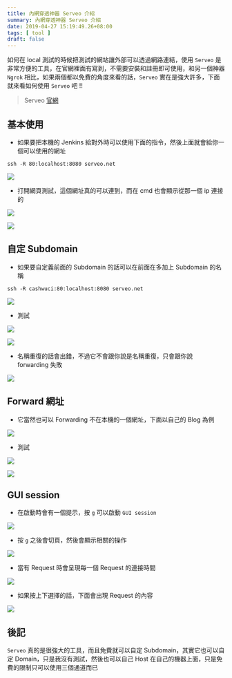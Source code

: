 ```yaml
---
title: 內網穿透神器 Serveo 介紹 
summary: 內網穿透神器 Serveo 介紹
date: 2019-04-27 15:19:49.26+08:00
tags: [ tool ]
draft: false
---
```


如何在 local 測試的時候把測試的網站讓外部可以透過網路連結，使用 `Serveo` 是非常方便的工具，在官網裡面有寫到，不需要安裝和註冊即可使用，和另一個神器 `Ngrok` 相比，如果兩個都以免費的角度來看的話，`Serveo` 實在是強大許多，下面就來看如何使用 `Serveo` 吧 !!

> Serveo [官網](https://serveo.net/)

## 基本使用

- 如果要把本機的 Jenkins 給對外時可以使用下面的指令，然後上面就會給你一個可以使用的網址

```shell
ssh -R 80:localhost:8080 serveo.net
```

![](/static/images/404.webp)

- 打開網頁測試，這個網址真的可以連到，而在 cmd 也會顯示從那一個 ip 連接的

![](/static/images/404.webp)

![](/static/images/404.webp)

## 自定 Subdomain

- 如果要自定義前面的 Subdomain 的話可以在前面在多加上 Subdomain 的名稱

```shell
ssh -R cashwuci:80:localhost:8080 serveo.net
```

![](/static/images/404.webp)

- 測試

![](/static/images/404.webp)

![](/static/images/404.webp)

- 名稱重復的話會出錯，不過它不會跟你說是名稱重復，只會跟你說 forwarding 失敗

![](/static/images/404.webp)

## Forward 網址

- 它當然也可以 Forwarding 不在本機的一個網址，下面以自己的 Blog 為例

![](/static/images/404.webp)

- 測試

![](/static/images/404.webp)

![](/static/images/404.webp)

## GUI session

- 在啟動時會有一個提示，按 `g` 可以啟動 `GUI session`

![](/static/images/404.webp)

- 按 `g` 之後會切頁，然後會顯示相關的操作

![](/static/images/404.webp)

- 當有 Request 時會呈現每一個 Request 的連接時間

![](/static/images/404.webp)

- 如果按上下選擇的話，下面會出現 Request 的內容

![](/static/images/404.webp)

## 後記

`Serveo` 真的是很強大的工具，而且免費就可以自定 Subdomain，其實它也可以自定 Domain，只是我沒有測試，然後也可以自己 Host 在自己的機器上面，只是免費的限制只可以使用三個通道而已